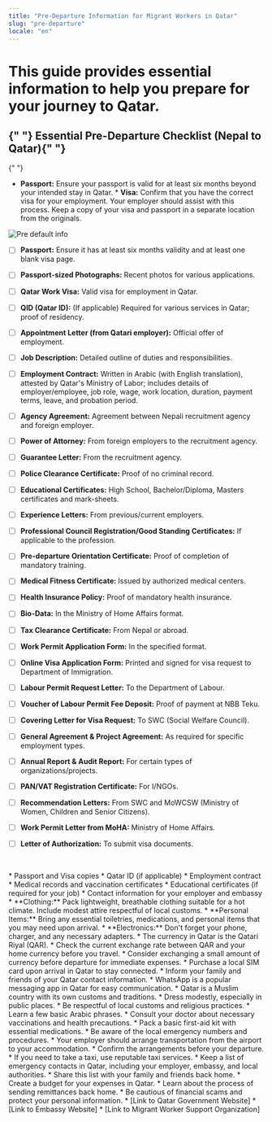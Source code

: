 ```yaml
---
title: "Pre-Departure Information for Migrant Workers in Qatar"
slug: "pre-departure"
locale: "en"
---
```


<h1 className="text-4xl font-bold mb-8">
  This guide provides essential information to help you prepare for your journey
  to Qatar.
</h1>

<h2 className="text-2xl font-bold mb-8">
  {" "}
  Essential Pre-Departure Checklist (Nepal to Qatar){" "}
</h2>

{" "}
<SectionContainer title="Visa and Passport Requirements" slug="visa-passport">
  * **Passport:** Ensure your passport is valid for at least six months beyond
  your intended stay in Qatar. * **Visa:** Confirm that you have the correct
  visa for your employment. Your employer should assist with this process. Keep
  a copy of your visa and passport in a separate location from the originals.
</SectionContainer>

<img
  src="/preflight.png"
  alt="Pre default info"
  className="w-full max-w-2xl mx-auto h-auto my-8"
/>

- [ ] **Passport:** Ensure it has at least six months validity and at least one blank visa page.
- [ ] **Passport-sized Photographs:** Recent photos for various applications.
- [ ] **Qatar Work Visa:** Valid visa for employment in Qatar.
- [ ] **QID (Qatar ID):** (If applicable) Required for various services in Qatar; proof of residency.
- [ ] **Appointment Letter (from Qatari employer):** Official offer of employment.
- [ ] **Job Description:** Detailed outline of duties and responsibilities.
- [ ] **Employment Contract:** Written in Arabic (with English translation), attested by Qatar's Ministry of Labor; includes details of employer/employee, job role, wage, work location, duration, payment terms, leave, and probation period.
- [ ] **Agency Agreement:** Agreement between Nepali recruitment agency and foreign employer.
- [ ] **Power of Attorney:** From foreign employers to the recruitment agency.
- [ ] **Guarantee Letter:** From the recruitment agency.
- [ ] **Police Clearance Certificate:** Proof of no criminal record.
- [ ] **Educational Certificates:** High School, Bachelor/Diploma, Masters certificates and mark-sheets.
- [ ] **Experience Letters:** From previous/current employers.
- [ ] **Professional Council Registration/Good Standing Certificates:** If applicable to the profession.
- [ ] **Pre-departure Orientation Certificate:** Proof of completion of mandatory training.
- [ ] **Medical Fitness Certificate:** Issued by authorized medical centers.
- [ ] **Health Insurance Policy:** Proof of mandatory health insurance.
- [ ] **Bio-Data:** In the Ministry of Home Affairs format.
- [ ] **Tax Clearance Certificate:** From Nepal or abroad.
- [ ] **Work Permit Application Form:** In the specified format.
- [ ] **Online Visa Application Form:** Printed and signed for visa request to Department of Immigration.
- [ ] **Labour Permit Request Letter:** To the Department of Labour.
- [ ] **Voucher of Labour Permit Fee Deposit:** Proof of payment at NBB Teku.
- [ ] **Covering Letter for Visa Request:** To SWC (Social Welfare Council).
- [ ] **General Agreement & Project Agreement:** As required for specific employment types.
- [ ] **Annual Report & Audit Report:** For certain types of organizations/projects.
- [ ] **PAN/VAT Registration Certificate:** For I/NGOs.
- [ ] **Recommendation Letters:** From SWC and MoWCSW (Ministry of Women, Children and Senior Citizens).
- [ ] **Work Permit Letter from MoHA:** Ministry of Home Affairs.
- [ ] **Letter of Authorization:** To submit visa documents.

  <br />

<SectionContainer title="Essential Documents to Carry" slug="documents">
  * Passport and Visa copies * Qatar ID (if applicable) * Employment contract *
  Medical records and vaccination certificates * Educational certificates (if
  required for your job) * Contact information for your employer and embassy
</SectionContainer>

<SectionContainer title="What to Pack" slug="packing">
  * **Clothing:** Pack lightweight, breathable clothing suitable for a hot
  climate. Include modest attire respectful of local customs. * **Personal
  Items:** Bring any essential toiletries, medications, and personal items that
  you may need upon arrival. * **Electronics:** Don't forget your phone,
  charger, and any necessary adapters.
</SectionContainer>

<SectionContainer title="Currency and Exchange Rates" slug="currency">
  * The currency in Qatar is the Qatari Riyal (QAR). * Check the current
  exchange rate between QAR and your home currency before you travel. * Consider
  exchanging a small amount of currency before departure for immediate expenses.
</SectionContainer>

<SectionContainer title="Communication" slug="communication">
  * Purchase a local SIM card upon arrival in Qatar to stay connected. * Inform
  your family and friends of your Qatar contact information. * WhatsApp is a
  popular messaging app in Qatar for easy communication.
</SectionContainer>

<SectionContainer title="Cultural Awareness" slug="cultural">
  * Qatar is a Muslim country with its own customs and traditions. * Dress
  modestly, especially in public places. * Be respectful of local customs and
  religious practices. * Learn a few basic Arabic phrases.
</SectionContainer>

<SectionContainer title="Health and Safety" slug="health-safety">
  * Consult your doctor about necessary vaccinations and health precautions. *
  Pack a basic first-aid kit with essential medications. * Be aware of the local
  emergency numbers and procedures.
</SectionContainer>

<SectionContainer title="Transportation on Arrival" slug="transportation">
  * Your employer should arrange transportation from the airport to your
  accommodation. * Confirm the arrangements before your departure. * If you need
  to take a taxi, use reputable taxi services.
</SectionContainer>

<SectionContainer title="Emergency Contacts" slug="emergency-contacts">
  * Keep a list of emergency contacts in Qatar, including your employer,
  embassy, and local authorities. * Share this list with your family and friends
  back home.
</SectionContainer>

<SectionContainer title="Financial Planning" slug="financial-planning">
  * Create a budget for your expenses in Qatar. * Learn about the process of
  sending remittances back home. * Be cautious of financial scams and protect
  your personal information.
</SectionContainer>

<SectionContainer title="Additional Resources" slug="resources">
  * [Link to Qatar Government Website] * [Link to Embassy Website] * [Link to
  Migrant Worker Support Organization]
</SectionContainer>
